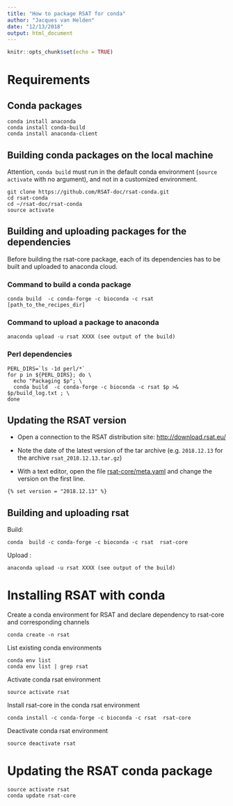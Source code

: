 ```yaml
---
title: "How to package RSAT for conda"
author: "Jacques van Helden"
date: "12/13/2018"
output: html_document
---
```


```r
knitr::opts_chunk$set(echo = TRUE)
```

# Requirements

## Conda packages


```
conda install anaconda
conda install conda-build
conda install anaconda-client
```

## Building conda packages on the local machine

Attention, `conda build` must run in the default conda environment (`source activate` with no argument), and not in a customized environment.

```
git clone https://github.com/RSAT-doc/rsat-conda.git
cd rsat-conda
cd ~/rsat-doc/rsat-conda
source activate
```

## Building and uploading packages for the dependencies

Before building the rsat-core package, each of its dependencies has to be built and uploaded to anaconda cloud. 


### Command to build a conda package

```
conda build  -c conda-forge -c bioconda -c rsat [path_to_the_recipes_dir]
```

### Command to upload a package to anaconda

```
anaconda upload -u rsat XXXX (see output of the build)
```

### Perl dependencies

```
PERL_DIRS=`ls -1d perl/*`
for p in ${PERL_DIRS}; do \
  echo "Packaging $p"; \
  conda build  -c conda-forge -c bioconda -c rsat $p >& $p/build_log.txt ; \
done
```

## Updating the RSAT version

- Open a connection to the RSAT distribution site: <http://download.rsat.eu/>

- Note the date of the latest version of the tar archive (e.g. `2018.12.13` for the archive `rsat_2018.12.13.tar.gz`)

- With a text editor, open the file [rsat-core/meta.yaml](rsat-core/meta.yaml) and change the version on the first line.

```
{% set version = "2018.12.13" %}
```

## Building and uploading rsat

Build:

```
conda  build -c conda-forge -c bioconda -c rsat  rsat-core
```

Upload :

```
anaconda upload -u rsat XXXX (see output of the build)
```

# Installing RSAT with conda

Create a conda environment for RSAT and declare dependency to 
rsat-core and corresponding channels

```
conda create -n rsat
```


<!-- On IFB core
conda create -p /shared/projects/project_rsat/conda/env/rsat
-->

List existing conda environments

```
conda env list
conda env list | grep rsat
```

Activate conda rsat environment

```
source activate rsat
```

Install rsat-core in the conda rsat environment

```
conda install -c conda-forge -c bioconda -c rsat  rsat-core
```

Deactivate conda rsat environment

```
source deactivate rsat
```

# Updating the RSAT conda package

```
source activate rsat
conda update rsat-core
```



